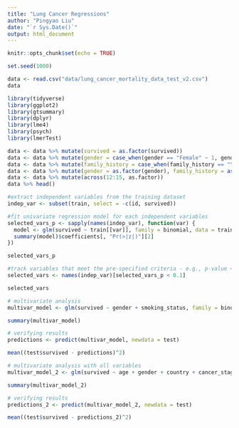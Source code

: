 ```yaml
---
title: "Lung Cancer Regressions"
author: "Pingyao Liu"
date: "`r Sys.Date()`"
output: html_document
---
```


```r
knitr::opts_chunk$set(echo = TRUE)
```

```r
set.seed(1000)

data <- read.csv("data/lung_cancer_mortality_data_test_v2.csv")
data
```


```r
library(tidyverse)
library(ggplot2)
library(gtsummary)
library(dplyr)
library(lme4)
library(psych)
library(lmerTest)
```

```r
data <- data %>% mutate(survived = as.factor(survived))
data <- data %>% mutate(gender = case_when(gender == "Female" ~ 1, gender == "Male" ~ 0))
data <- data %>% mutate(family_history = case_when(family_history == "Yes" ~ 1, family_history == "No" ~ 0))
data <- data %>% mutate(gender = as.factor(gender), family_history = as.factor(family_history), survived = as.factor(survived))
data <- data %>% mutate(across(12:15, as.factor))
data %>% head()
```

<!-- ```{r} -->
<!-- exp_vars <- c("age", "gender", "country", "diagnosis_date", "cancer_stage", "beginning_of_treatment_date", "family_history", "smoking_status", "bmi", "cholesterol_level", "hypertension", "asthma", "cirrhosis", "other_cancer", "treatment_type", "end_treatment_date") -->

<!-- lin_reg_fun <- function(dt, var) { -->
<!--   # Fit the linear model -->
<!--   model <- lm(survived ~ var, data = dt) -->

<!--   # Return the summary of the model -->
<!--   return(summary(lm_model)) -->
<!-- } -->

<!-- results <- lapply(exp_vars, function(var) lin_reg_fun(data, exp_vars)) -->
<!-- ?lapply -->
<!-- models -->
<!-- ``` -->

```r
#extract independent variables from the training dataset
indep_var <- subset(train, select = -c(id, survived))

#fit univariate regression model for each independent variables
selected_vars_p <- sapply(names(indep_var), function(var) {
  model <- glm(survived ~ train[[var]], family = binomial, data = train)
  summary(model)$coefficients[, "Pr(>|z|)"][2]
})

selected_vars_p

#track variables that meet the pre-specified criteria - e.g., p-value < 0.1
selected_vars <- names(indep_var)[selected_vars_p < 0.1]

selected_vars
```

```r
# multivariate analysis 
multivar_model <- glm(survived ~ gender + smoking_status, family = binomial, data = train)

summary(multivar_model)
```

```r
# verifying results 
predictions <- predict(multivar_model, newdata = test)

mean((test$survived - predictions)^2)
```

```r
# multivariate analysis with all variables 
multivar_model_2 <- glm(survived ~ age + gender + country + cancer_stage + family_history + smoking_status + bmi + cholesterol_level + hypertension + asthma + cirrhosis + other_cancer + treatment_type, family = binomial, data = train)

summary(multivar_model_2)
```

```r
# verifying results 
predictions_2 <- predict(multivar_model_2, newdata = test)

mean((test$survived - predictions_2)^2)
```



